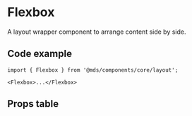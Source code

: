 
<Meta title="Components/core/layout/Flexbox" component={Flexbox} />

# Flexbox

A layout wrapper component to arrange content side by side.

## Code example

```tsx
import { Flexbox } from '@mds/components/core/layout';
```

```tsx
<Flexbox>...</Flexbox>
```

## Props table

<Props of={Flexbox} />

